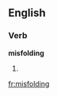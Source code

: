 ==English==

===Verb===
'''misfolding'''

# {{present participle of|[[misfold]]}}

[[fr:misfolding]]